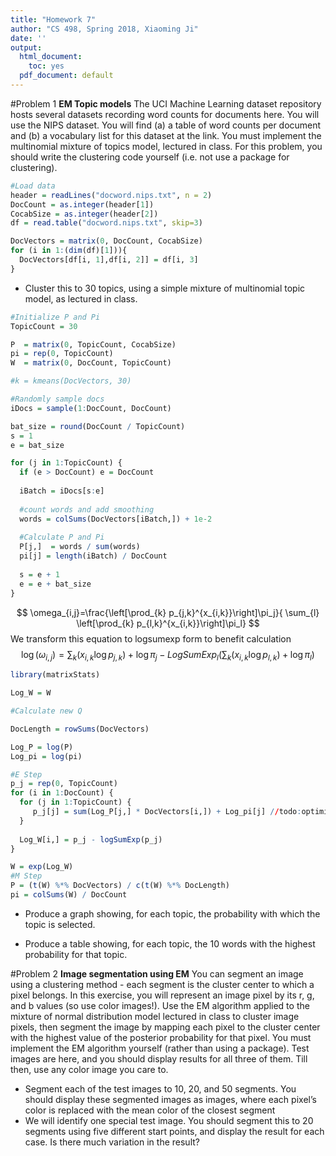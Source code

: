 ```yaml
---
title: "Homework 7"
author: "CS 498, Spring 2018, Xiaoming Ji"
date: ''
output:
  html_document:
    toc: yes
  pdf_document: default
---
```



#Problem 1
**EM Topic models** The UCI Machine Learning dataset repository hosts several datasets recording word counts for documents here. You will use the NIPS dataset. You will find (a) a table of word counts per document and (b) a vocabulary list for this dataset at the link. You must implement the multinomial mixture of topics model, lectured in class. For this problem, you should write the clustering code yourself (i.e. not use a package for clustering).

```r
#Load data
header = readLines("docword.nips.txt", n = 2)
DocCount = as.integer(header[1])
CocabSize = as.integer(header[2])
df = read.table("docword.nips.txt", skip=3)

DocVectors = matrix(0, DocCount, CocabSize)
for (i in 1:(dim(df)[1])){
  DocVectors[df[i, 1],df[i, 2]] = df[i, 3]
}
```

- Cluster this to 30 topics, using a simple mixture of multinomial topic model, as lectured in class.


```r
#Initialize P and Pi
TopicCount = 30

P  = matrix(0, TopicCount, CocabSize)
pi = rep(0, TopicCount)
W  = matrix(0, DocCount, TopicCount)

#k = kmeans(DocVectors, 30)

#Randomly sample docs
iDocs = sample(1:DocCount, DocCount)

bat_size = round(DocCount / TopicCount)
s = 1
e = bat_size

for (j in 1:TopicCount) {
  if (e > DocCount) e = DocCount
  
  iBatch = iDocs[s:e]
  
  #count words and add smoothing
  words = colSums(DocVectors[iBatch,]) + 1e-2
  
  #Calculate P and Pi
  P[j,]  = words / sum(words)
  pi[j] = length(iBatch) / DocCount
  
  s = e + 1
  e = e + bat_size
}
```

$$
\omega_{i,j}=\frac{\left[\prod_{k} p_{j,k}^{x_{i,k}}\right]\pi_j}{ \sum_{l} \left[\prod_{k} p_{l,k}^{x_{i,k}}\right]\pi_l}
$$
We transform this equation to logsumexp form to benefit calculation
$$
\log(\omega_{i,j})=\sum_{k}(x_{i,k}\log p_{j,k}) + \log\pi_j - LogSumExp_l(\sum_{k}(x_{i,k}\log p_{l,k}) + \log\pi_{l})
$$

```r
library(matrixStats)

Log_W = W

#Calculate new Q

DocLength = rowSums(DocVectors)

Log_P = log(P)
Log_pi = log(pi)

#E Step
p_j = rep(0, TopicCount)
for (i in 1:DocCount) {
  for (j in 1:TopicCount) {
     p_j[j] = sum(Log_P[j,] * DocVectors[i,]) + Log_pi[j] //todo:optimize
  }
  
  Log_W[i,] = p_j - logSumExp(p_j)
}

W = exp(Log_W)
#M Step
P = (t(W) %*% DocVectors) / c(t(W) %*% DocLength)
pi = colSums(W) / DocCount
```

- Produce a graph showing, for each topic, the probability with which the topic is selected.

- Produce a table showing, for each topic, the 10 words with the highest probability for that topic.

#Problem 2
**Image segmentation using EM** You can segment an image using a clustering method - each segment is the cluster center to which a pixel belongs. In this exercise, you will represent an image pixel by its r, g, and b values (so use color images!). Use the EM algorithm applied to the mixture of normal distribution model lectured in class to cluster image pixels, then segment the image by mapping each pixel to the cluster center with the highest value of the posterior probability for that pixel. You must implement the EM algorithm yourself (rather than using a package). Test images are here, and you should display results for all three of them. Till then, use any color image you care to.

- Segment each of the test images to 10, 20, and 50 segments. You should display these segmented images as images, where each pixel's color is replaced with the mean color of the closest segment
- We will identify one special test image. You should segment this to 20 segments using five different start points, and display the result for each case. Is there much variation in the result?